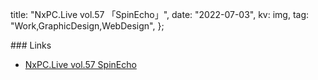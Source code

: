 
  title: "NxPC.Live vol.57 「SpinEcho」",
  date: "2022-07-03",
  kv: img,
  tag: "Work,GraphicDesign,WebDesign",
};

<TxtImage img={imgBack} alt="back" />

<Youtube url="https://www.youtube.com/embed/kzlyxzqvnMs" />
### Links

- [NxPC.Live vol.57 SpinEcho](https://nxpclab.info/vol.57/)
